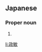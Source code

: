 ==Japanese==
{{ja-kanjitab|まさ|とし}}

===Proper noun===
{{ja-pos|まさとし|proper}}

# {{given name|male|lang=ja|sort=まさとし}}

[[li:政敏]]